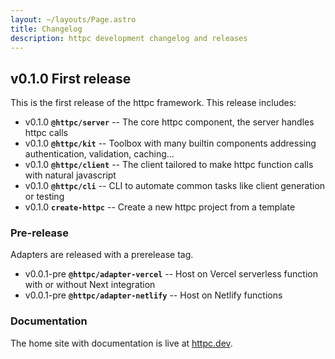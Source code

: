 ```yaml
---
layout: ~/layouts/Page.astro
title: Changelog
description: httpc development changelog and releases
---
```


## v0.1.0 First release
This is the first release of the httpc framework. This release includes:
- v0.1.0 **`@httpc/server`** -- The core httpc component, the server handles httpc calls
- v0.1.0 **`@httpc/kit`** -- Toolbox with many builtin components addressing authentication, validation, caching...
- v0.1.0 **`@httpc/client`** -- The client tailored to make httpc function calls with natural javascript
- v0.1.0 **`@httpc/cli`** -- CLI to automate common tasks like client generation or testing
- v0.1.0 **`create-httpc`** -- Create a new httpc project from a template

### Pre-release
Adapters are released with a prerelease tag.
- v0.0.1-pre **`@httpc/adapter-vercel`** -- Host on Vercel serverless function with or without Next integration
- v0.0.1-pre **`@httpc/adapter-netlify`** -- Host on Netlify functions

### Documentation
The home site with documentation is live at [httpc.dev](https://httpc.dev).
